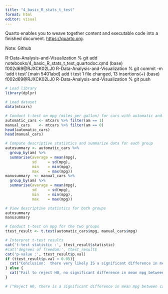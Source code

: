 ```yaml
---
title: "4_basic_R_stats_t_test"
format: html
editor: visual
---
```


Quarto enables you to weave together content and executable code into a finished document. <https://quarto.org>.

Note: Github

R-Data-Analysis-and-Visualization % git add notebooks/4_basic_R_stats_t_test_quartodoc.qmd (base) f002d69\@RJXCK02LJ0 R-Data-Analysis-and-Visualization % git commit -m 'add t test' \[main 5401abd\] add t test 1 file changed, 13 insertions(+) (base) f002d69\@RJXCK02LJ0 R-Data-Analysis-and-Visualization % git push

```r
# Load library
library(dplyr)

# Load dataset
data(mtcars)

# Conduct t-test on mpg (miles per gallon) for cars with automatic and manual transmission.
automatic_cars <- mtcars %>% filter(am == 1)
manual_cars    <- mtcars %>% filter(am == 0)
head(automatic_cars)
head(manual_cars)

# Compute descriptive statistics and summarize data for each group
autosummary <- automatic_cars %>%
  group_by(am) %>%
  summarise(average = mean(mpg),
            sd     = sd(mpg),
            min    = min(mpg),
            max    = max(mpg))
manusummary  <- manual_cars %>%
  group_by(am) %>%
  summarise(average = mean(mpg),
            sd     = sd(mpg),
            min    = min(mpg),
            max    = max(mpg))

# View descriptive statistics for both groups
autosummary
manusummary
```

```r
# Conduct t-test on mpg for the two groups
ttest_result <- t.test(automatic_cars$mpg, manual_cars$mpg)

# Interpret t-test results
cat('t-test statistic :', ttest_result$statistic)
#cat('degrees of freedom:', ttest_result$
cat('p-value :', ttest_result$p.val)
if (ttest_result$p.val < 0.05){
  cat("Conclusion:  there very likely IS a significant difference in mean mpg between cars with automatic and manual transmission, the low p-value tells us that the null hypothesis, that the means were equal, is false (Reject H0 the null hypothesis)")
} else {
  cat("Fail to reject H0, no significant difference in mean mpg between cars with automatic and manual transmission.")
}

# ("Reject H0, there is a significant difference in mean mpg between cars with automatic and manual transmission")
```

```r

```
